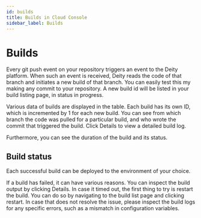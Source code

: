 ```yaml
---
id: builds
title: Builds in Cloud Console
sidebar_label: Builds
---
```


# Builds

Every git push event on your repository triggers an event to the Deity platform. When such an event is received, Deity reads the code of that branch and initiates a new build of that branch. You can easily test this my making any commit to your repository. A new build id will be listed in your build listing page, in status in progress.

Various data of builds are displayed in the table. Each build has its own ID, which is incremented by 1 for each new build. You can see from which branch the code was pulled for a particular build, and who wrote the commit that triggered the build. Click Details to view a detailed build log.

Furthermore, you can see the duration of the build and its status. 

## Build status
Each successful build can be deployed to the environment of your choice.

If a build has failed, it can have various reasons. You can inspect the build output by clicking Details. In case it timed out, the first thing to try is restart the build. You can do so by navigating to the build list page and clicking restart. In case that does not resolve the issue, please inspect the build logs for any specific errors, such as a mismatch in configuration variables.


